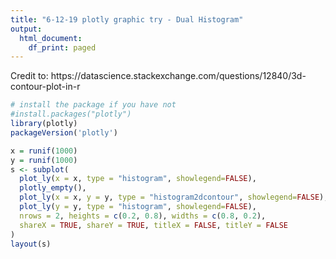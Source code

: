 ```yaml
---
title: "6-12-19 plotly graphic try - Dual Histogram"
output:
  html_document:
    df_print: paged
---
```


Credit to: https://datascience.stackexchange.com/questions/12840/3d-contour-plot-in-r

```r
# install the package if you have not
#install.packages("plotly")
library(plotly)
packageVersion('plotly')
```

```r
x = runif(1000)
y = runif(1000)
s <- subplot(
  plot_ly(x = x, type = "histogram", showlegend=FALSE),
  plotly_empty(),
  plot_ly(x = x, y = y, type = "histogram2dcontour", showlegend=FALSE),
  plot_ly(y = y, type = "histogram", showlegend=FALSE),
  nrows = 2, heights = c(0.2, 0.8), widths = c(0.8, 0.2),
  shareX = TRUE, shareY = TRUE, titleX = FALSE, titleY = FALSE
)
layout(s)
```

